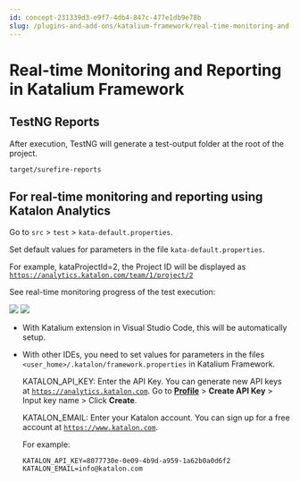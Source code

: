 ```yaml
---
id: concept-231339d3-e9f7-4db4-847c-477e1db9e78b
slug: /plugins-and-add-ons/katalium-framework/real-time-monitoring-and-reporting-in-katalium-framework
---
```


# Real-time Monitoring and Reporting in Katalium Framework

## TestNG Reports

After execution, TestNG will generate a test-output folder at the root of the project.

<code>target/surefire-reports</code>

## For real-time monitoring and reporting using Katalon Analytics

Go to <code>src</code> &gt; <code>test</code> &gt; <code>kata-default.properties</code>.

Set default values for parameters in the file <code>kata-default.properties</code>.

For example, kataProjectId=2, the Project ID will be displayed as <code>https://analytics.katalon.com/team/1/project/2</code>

See real-time monitoring progress of the test execution:

<img src="https://github.com/katalon-studio/docs-images/raw/master/katalium-framework/docs/katalium-framework-reports/1-test-results.png" />

<img src="https://github.com/katalon-studio/docs-images/raw/master/katalium-framework/docs/katalium-framework-reports/2-test-results.png" />

-   With Katalium extension in Visual Studio Code, this will be automatically setup.

-   With other IDEs, you need to set values for parameters in the files <code>&lt;user&#95;home&gt;/.katalon/framework.properties</code> in Katalium Framework.

    KATALON\_API\_KEY: Enter the API Key. You can generate new API keys at <code>https://analytics.katalon.com</code>. Go to **[Profile](https://analytics.katalon.com/user/profile)** &gt; **Create API Key** &gt; Input key name &gt; Click **Create**.

    KATALON\_EMAIL: Enter your Katalon account. You can sign up for a free account at <code>https://www.katalon.com</code>.

    For example:

    ```
    KATALON_API_KEY=8077730e-0e09-4b9d-a959-1a62b0a0d6f2
    KATALON_EMAIL=info@katalon.com
    
    ```